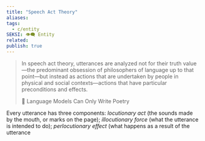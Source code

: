 ```yaml
---
title: "Speech Act Theory"
aliases: 
tags:
  - c/entity
SEKSI: 👁️‍🗨️ Entity
related:
publish: true
---
```




>  In speech act theory, utterances are analyzed not for their truth value—the predominant obsession of philosophers of language up to that point—but instead as actions that are undertaken by people in physical and social contexts—actions that have particular preconditions and effects.
>  <Link href="/c/-language-models-can-only-write-poetry" className="text-[var(--color-primary)] hover:underline hover:text-[var(--color-secondary)] transition-colors font-medium">📰 Language Models Can Only Write Poetry</Link>

Every utterance has three components: *locutionary act* (the sounds made by the mouth, or marks on the page); *illocutionary force* (what the utterance is intended to do); *perlocutionary effect* (what happens as a result of the utterance
